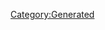 {{Texts/Music
 |ID=122
 |MusicName=FLASH IN THE DARK
 |OfficialName=FLASH IN THE DARK
 |VocalName=EMILIA
 |VocalNameLF=EMILIA
 |Description=作品：劇場版マクロス7 銀河がオレを呼んでいる!

歌手：EMILIA

作詞：K.INOJO
作曲：茂村泰彦
 |BuyURL=https://recochoku.jp/song/S20141965/single?ds=34294998
 |StoryDesc=
 |StoryTitle=
 |BannerId=0
 |AnmStoreURL=
}}
[[Category:Generated]]
